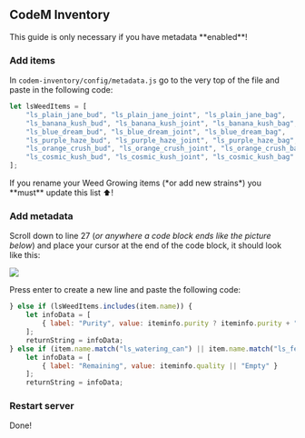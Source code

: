 
## CodeM Inventory

<Callout type="warning" emoji="⚠️">
    This guide is only necessary if you have metadata **enabled**!
</Callout>

<Steps>

### Add items

In ```codem-inventory/config/metadata.js``` go to the very top of the file and paste in the following code:

```js copy filename="codem-inventory/config/metadata.js"
let lsWeedItems = [
    "ls_plain_jane_bud", "ls_plain_jane_joint", "ls_plain_jane_bag",
    "ls_banana_kush_bud", "ls_banana_kush_joint", "ls_banana_kush_bag",
    "ls_blue_dream_bud", "ls_blue_dream_joint", "ls_blue_dream_bag",
    "ls_purple_haze_bud", "ls_purple_haze_joint", "ls_purple_haze_bag",
    "ls_orange_crush_bud", "ls_orange_crush_joint", "ls_orange_crush_bag",
    "ls_cosmic_kush_bud", "ls_cosmic_kush_joint", "ls_cosmic_kush_bag"
];
```

<Callout type="error" emoji="⛔">
    If you rename your Weed Growing items (*or add new strains*) you **must** update this list ⬆️!
</Callout>
 
### Add metadata
Scroll down to line 27 (*or anywhere a code block ends like the picture below*) and place your cursor at the end
of the code block, it should look like this:  

![](/codem-metadata.png)  

Press enter to create a new line and paste the following code:
```js copy filename="codem-inventory/config/metadata.js"
} else if (lsWeedItems.includes(item.name)) {
    let infoData = [
        { label: "Purity", value: iteminfo.purity ? iteminfo.purity + "%" : "Unknown" }
    ];
    returnString = infoData;
} else if (item.name.match("ls_watering_can") || item.name.match("ls_fertilizer")) {
    let infoData = [
        { label: "Remaining", value: iteminfo.quality || "Empty" }
    ];
    returnString = infoData;
```

### Restart server
Done!

</Steps>